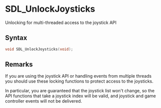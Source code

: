 = SDL_UnlockJoysticks =

Unlocking for multi-threaded access to the joystick API 

== Syntax ==

<syntaxhighlight lang='c'>
void SDL_UnlockJoysticks(void);
</syntaxhighlight>

== Remarks ==

If you are using the joystick API or handling events from multiple threads
you should use these locking functions to protect access to the joysticks.

In particular, you are guaranteed that the joystick list won't change, so
the API functions that take a joystick index will be valid, and joystick
and game controller events will not be delivered.


